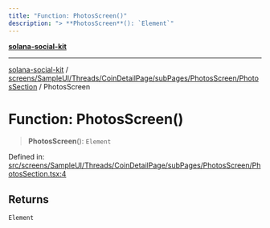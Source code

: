 ```yaml
---
title: "Function: PhotosScreen()"
description: "> **PhotosScreen**(): `Element`"
---
```


[**solana-social-kit**](../../../../../../../../README.mdx)

***

[solana-social-kit](../../../../../../../../README.mdx) / [screens/SampleUI/Threads/CoinDetailPage/subPages/PhotosScreen/PhotosSection](../README.mdx) / PhotosScreen

# Function: PhotosScreen()

> **PhotosScreen**(): `Element`

Defined in: [src/screens/SampleUI/Threads/CoinDetailPage/subPages/PhotosScreen/PhotosSection.tsx:4](https://github.com/SendArcade/solana-social-starter/blob/bd4b3556b8f469c27ebb06f4df65b3a36b43ba3b/src/screens/SampleUI/Threads/CoinDetailPage/subPages/PhotosScreen/PhotosSection.tsx#L4)

## Returns

`Element`
